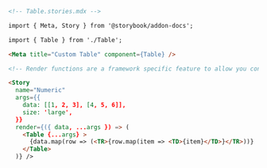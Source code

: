 ```md
<!-- Table.stories.mdx -->

import { Meta, Story } from '@storybook/addon-docs';

import { Table } from './Table';

<Meta title="Custom Table" component={Table} />

<!-- Render functions are a framework specific feature to allow you control on how the component renders -->

<Story
  name="Numeric"
  args={{
    data: [[1, 2, 3], [4, 5, 6]],
    size: 'large',
  }}
  render={({ data, ...args }) => (
    <Table {...args} >
      {data.map(row => (<TR>{row.map(item => <TD>{item}</TD>}</TR>))}
    </Table>
  )} />
```